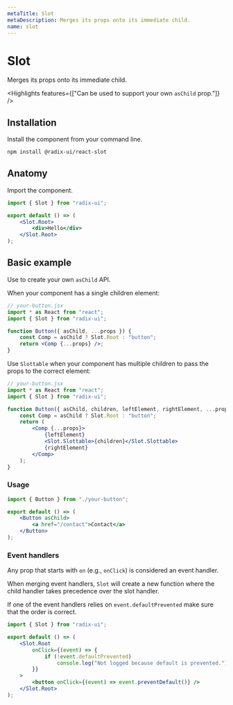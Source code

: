 ```yaml
---
metaTitle: Slot
metaDescription: Merges its props onto its immediate child.
name: slot
---
```


# Slot

<Description>Merges its props onto its immediate child.</Description>

<Highlights features={["Can be used to support your own `asChild` prop."]} />

## Installation

Install the component from your command line.

```bash
npm install @radix-ui/react-slot
```

## Anatomy

Import the component.

```jsx
import { Slot } from "radix-ui";

export default () => (
	<Slot.Root>
		<div>Hello</div>
	</Slot.Root>
);
```

## Basic example

Use to create your own `asChild` API.

When your component has a single children element:

```jsx line=9
// your-button.jsx
import * as React from "react";
import { Slot } from "radix-ui";

function Button({ asChild, ...props }) {
	const Comp = asChild ? Slot.Root : "button";
	return <Comp {...props} />;
}
```

Use `Slottable` when your component has multiple children to pass the props to the correct element:

```jsx
// your-button.jsx
import * as React from "react";
import { Slot } from "radix-ui";

function Button({ asChild, children, leftElement, rightElement, ...props }) {
	const Comp = asChild ? Slot.Root : "button";
	return (
		<Comp {...props}>
			{leftElement}
			<Slot.Slottable>{children}</Slot.Slottable>
			{rightElement}
		</Comp>
	);
}
```

### Usage

```jsx
import { Button } from "./your-button";

export default () => (
	<Button asChild>
		<a href="/contact">Contact</a>
	</Button>
);
```

### Event handlers

Any prop that starts with `on` (e.g., `onClick`) is considered an event handler.

When merging event handlers, `Slot` will create a new function where the child handler takes precedence over the slot handler.

If one of the event handlers relies on `event.defaultPrevented` make sure that the order is correct.

```jsx
import { Slot } from "radix-ui";

export default () => (
	<Slot.Root
		onClick={(event) => {
			if (!event.defaultPrevented)
				console.log("Not logged because default is prevented.");
		}}
	>
		<button onClick={(event) => event.preventDefault()} />
	</Slot.Root>
);
```
